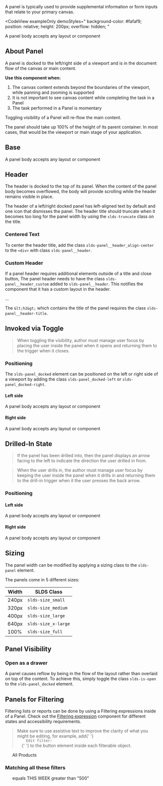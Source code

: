 
<div className="doc lead">
  A panel is typically used to provide supplemental information or form inputs
  that relate to your primary canvas.
</div>

<CodeView
  exampleOnly
  demoStyles="
    background-color: #fafaf9;
    position: relative;
    height: 200px;
    overflow: hidden;
  "
>
  <Panel size="medium" title="Panel Header" docked="left" invoke="toggle">
    A panel body accepts any layout or component
  </Panel>
</CodeView>

## About Panel

A panel is docked to the left/right side of a viewport and is in the document flow of the canvas or main content.

**Use this component when:**

1.  The canvas content extends beyond the boundaries of the viewport, while panning and zooming is supported
2.  It is not important to see canvas content while completing the task in a Panel
3.  The task performed in a Panel is momentary

Toggling visibility of a Panel will re-flow the main content.

The panel should take up 100% of the height of its parent container. In most cases, that would be the viewport or main stage of your application.

## Base

<Example title="Panel base">
  <CodeView
    demoStyles="
      background-color: #fafaf9;
      position: relative;
      height: 600px;
      overflow: hidden;
  "
  >
    <Panel size="medium" title="Panel Header" docked="left" invoke="toggle">
      A panel body accepts any layout or component
    </Panel>
  </CodeView>
</Example>

## Header

The header is docked to the top of its panel. When the content of the panel body becomes overflowed, the body will provide scrolling while the header remains visible in place.

The header of a left/right docked panel has left-aligned text by default and one icon that dismisses the panel. The header title should truncate when it becomes too long for the panel width by using the `slds-truncate` class on the title.

<Example title="Panel base - header">
  <CodeView
    demoStyles="
      background-color: #fafaf9;
      position: relative;
      height: 50px;
      overflow: hidden;
  "
  >
    <Panel size="medium" title="Panel Header" docked="left" invoke="toggle" />
  </CodeView>
</Example>

### Centered Text

To center the header title, add the class `slds-panel__header_align-center` to the `<div>` with class `slds-panel__header`.

<Example title="Panel base - header">
  <CodeView
    demoStyles="
      background-color: #fafaf9;
      position: relative;
      height: 50px;
      overflow: hidden;
  "
  >
    <Panel
      size="medium"
      title="Panel Header"
      docked="left"
      invoke="toggle"
      hasCenterTitle
    />
  </CodeView>
</Example>

### Custom Header

If a panel header requires additional elements outside of a title and close button, The panel header needs to have the class `slds-panel__header_custom` added to `slds-panel__header`. This notifies the component that it has a custom layout in the header.

<CodeBlock toggleCode={false}>
  <div className="slds-panel__header slds-panel__header_custom">...</div>
</CodeBlock>

The `&lt;h2&gt;` which contains the title of the panel requires the class `slds-panel__header-title`.

## Invoked via Toggle

<Blockquote type="a11y" header="Accessibility Requirement">
  When toggling the visibility, author must manage user focus by placing the
  user inside the panel when it opens and returning them to the trigger when it
  closes.
</Blockquote>

### Positioning

The `slds-panel_docked` element can be positioned on the left or right side of a viewport by adding the class `slds-panel_docked-left` or `slds-panel_docked-right`.

#### Left side

<Example title="Panel base - left dock toggle">
  <CodeView
    demoStyles="
      background-color: #fafaf9;
      position: relative;
      height: 200px;
      overflow: hidden;
  "
  >
    <Panel size="medium" title="Panel Header" docked="left" invoke="toggle">
      A panel body accepts any layout or component
    </Panel>
  </CodeView>
</Example>

#### Right side

<Example title="Panel base - right dock toggle">
  <CodeView
    demoStyles="
      background-color: #fafaf9;
      position: relative;
      height: 200px;
      overflow: hidden;
  "
  >
    <Panel size="medium" title="Panel Header" docked="right" invoke="toggle">
      A panel body accepts any layout or component
    </Panel>
  </CodeView>
</Example>

## Drilled-In State

<Blockquote type="note" header="Design Note">
  If the panel has been drilled into, then the panel displays an arrow facing to
  the left to indicate the direction the user drilled in from.
</Blockquote>

<Blockquote type="a11y" header="Accessibility Requirement">
  When the user drills in, the author must manage user focus by keeping the user
  inside the panel when it drills in and returning them to the drill-in trigger
  when it the user presses the back arrow.
</Blockquote>

### Positioning

#### Left side

<Example title="Panel base - Left dock drill in">
  <CodeView
    demoStyles="
      background-color: #fafaf9;
      position: relative;
      height: 200px;
      overflow: hidden;
  "
  >
    <Panel size="medium" title="Panel Header" docked="left" invoke="drill-in">
      A panel body accepts any layout or component
    </Panel>
  </CodeView>
</Example>

#### Right side

<Example title="Panel base - Right dock drill in">
  <CodeView
    demoStyles="
      background-color: #fafaf9;
      position: relative;
      height: 200px;
      overflow: hidden;
  "
  >
    <Panel size="medium" title="Panel Header" docked="right" invoke="drill-in">
      A panel body accepts any layout or component
    </Panel>
  </CodeView>
</Example>

## Sizing

The panel width can be modified by applying a sizing class to the `slds-panel` element.

The panels come in 5 different sizes:

| Width | SLDS Class          |
| ----- | ------------------- |
| 240px | `slds-size_small`   |
| 320px | `slds-size_medium`  |
| 400px | `slds-size_large`   |
| 640px | `slds-size_x-large` |
| 100%  | `slds-size_full`    |

## Panel Visibility

### Open as a drawer

A panel causes reflow by being in the flow of the layout rather than overlaid on top of the content. To achieve this, simply toggle the class `slds-is-open` to the `slds-panel_docked` element.

<Example title="Panel base - Drawer">
  <PanelPlayground drawer />
</Example>

## Panels for Filtering

Filtering lists or reports can be done by using a Filtering expressions inside of a Panel. Check out the [Filtering expression](/components/expression/#filtering) component for different states and accessibility requirements.

<Blockquote type="a11y" header="Accessibility Requirement">
  Make sure to use assistive text to improve the clarity of what you might be
  editing, for example, add{' '}
  <code>
    <span className="slds-assistive-text">Edit filter:</span>
  </code>{' '}
  to the button element inside each filterable object.
</Blockquote>

<CodeView
  demoStyles="
    background-color: #fafaf9;
    position: relative;
    height: 600px;
    overflow: hidden;
  ">
  <Panel size="medium" title="Filter" docked="right" invoke="toggle">
    <Filters>
      <ol className="slds-list_vertical slds-list_vertical-space">
        <FilterObject type="Show Me">All Products</FilterObject>
      </ol>
      <h3 className="slds-text-body_small slds-m-vertical_x-small">
        Matching all these filters
      </h3>
      <ol className="slds-list_vertical slds-list_vertical-space">
        <FilterObject type="Created Date" removable>
          equals THIS WEEK
        </FilterObject>
        <FilterObject type="List Price" removable>
          greater than "500"
        </FilterObject>
      </ol>
      <FiltersFooter />
    </Filters>

  </Panel>
</CodeView>
